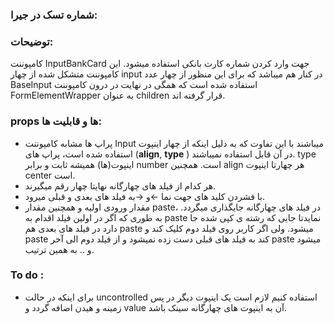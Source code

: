 
<Meta title="COMPONENTS/Molecules/InputBankCard/Docs" />

### شماره تسک در جیرا:

### توضیحات:
کامپوننت InputBankCard جهت وارد کردن شماره کارت بانکی استفاده میشود. این کامپوننت متشکل شده از چهار input در کنار هم میباشد که برای این منظور از چهار عدد BaseInput استفاده شده است که همگی در نهایت در درون کامپوننت FormElementWrapper به عنوان children قرار گرفته اند. 

### props ها و قابلیت ها:

- پراپ ها مشابه کامپوننت Input میباشند با این تفاوت که به دلیل اینکه از چهار اینپوت استفاده شده است، پراپ های (**align**, **type** ) در آن قابل استفاده نمیباشند. type اینپوت(ها) همیشه ثابت و برابر number است. همچنین align هر چهارتا اینپوت center است. 
- هر کدام از فیلد های چهارگانه نهایتا چهار رقم میگیرند.
- با فشردن کلید های جهت نما ←و →به فیلد های بعدی و قبلی میرود.
- مقدار ورودی اولیه و همچنین مقدار paste، در فیلد های چهارگانه جایگذاری میگردد. به طوری که اگر در اولین فیلد اقدام به paste نمایدتا جایی که رشته ی کپی شده جا دارد در فیلد های بعدی هم paste میشود. ولی اگر کاربر روی فیلد دوم کلیک کند و paste کند به فیلد های قبلی دست زده نمیشود و از فیلد دوم الی آخر paste میشود و .. به همین ترتیب.



### To do :

- برای اینکه در حالت uncontrolled استفاده کنیم لازم است یک اینپوت دیگر در پس زمینه و هیدن اضافه گردد و value آن به اینپوت های چهارگانه سینک باشد. 
